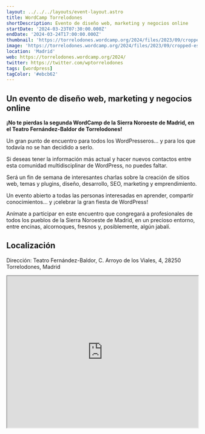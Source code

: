 ```yaml
---
layout: ../../../layouts/event-layout.astro
title: WordCamp Torrelodones
shortDescription: Evento de diseño web, marketing y negocios online
startDate: '2024-03-23T07:30:00.000Z'
endDate: '2024-03-24T17:00:00.000Z'
thumbnail: 'https://torrelodones.wordcamp.org/2024/files/2023/09/cropped-escudoylogo.png'
image: 'https://torrelodones.wordcamp.org/2024/files/2023/09/cropped-escudoylogo.png'
location: 'Madrid'
web: https://torrelodones.wordcamp.org/2024/
twitter: https://twitter.com/wptorrelodones
tags: [wordpress]
tagColor: '#ebcb62'
---
```


## Un evento de diseño web, marketing y negocios online

**¡No te pierdas la segunda WordCamp de la Sierra Noroeste de Madrid, en el Teatro Fernández-Baldor de Torrelodones!**

Un gran punto de encuentro para todos los WordPresseros… y para los que todavía no se han decidido a serlo.

Si deseas tener la información más actual y hacer nuevos contactos entre esta comunidad multidisciplinar de WordPress, no puedes faltar.

Será un fin de semana de interesantes charlas sobre la creación de sitios web, temas y plugins, diseño, desarrollo, SEO, marketing y emprendimiento.

Un evento abierto a todas las personas interesadas ​en aprender, compartir conocimientos… y ¡celebrar la gran fiesta de WordPress!

Anímate a participar en este encuentro que congregará a profesionales de todos los pueblos de la Sierra Noroeste de Madrid, en un precioso entorno, entre encinas, alcornoques, fresnos y, posiblemente, algún jabalí.

## Localización

Dirección: Teatro Fernández-Baldor, C. Arroyo de los Viales, 4, 28250 Torrelodones, Madrid

<iframe
  style="width: 100%; height: 400px;"
  height="400"
  allowfullscreen=""
  loading="lazy"
  referrerpolicy="no-referrer-when-downgrade"
  src="https://www.google.com/maps/embed?pb=!1m18!1m12!1m3!1d3030.8104785531978!2d-3.9236798999999998!3d40.5678623!2m3!1f0!2f0!3f0!3m2!1i1024!2i768!4f13.1!3m3!1m2!1s0xd419d5f794a13ad%3A0x814f1321a2048a88!2sTeatro%20Fern%C3%A1ndez-Baldor!5e0!3m2!1ses!2ses!4v1707122130138!5m2!1ses!2ses"
  aria-label="Teatro Fernández-Baldor, C. Arroyo de los Viales, 4, 28250 Torrelodones, Madrid"
></iframe>
